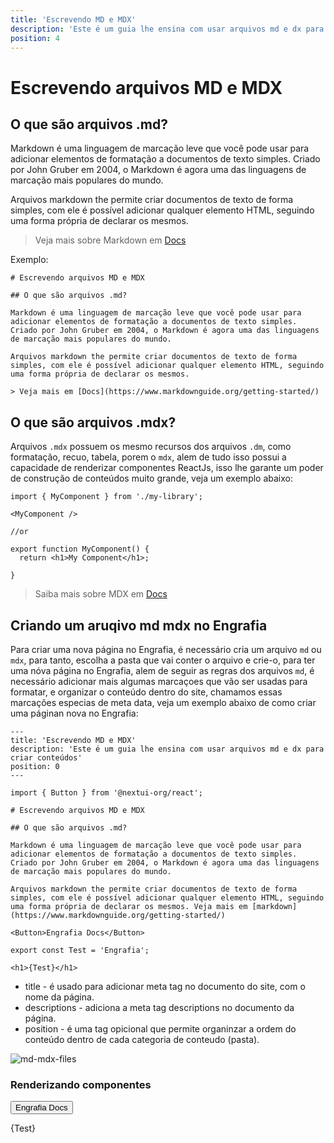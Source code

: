 ```yaml
---
title: 'Escrevendo MD e MDX'
description: 'Este é um guia lhe ensina com usar arquivos md e dx para criar conteúdos'
position: 4
---
```



# Escrevendo arquivos MD e MDX

## O que são arquivos .md?

Markdown é uma linguagem de marcação leve que você pode usar para adicionar elementos de formatação a documentos de texto simples. Criado por John Gruber em 2004, o Markdown é agora uma das linguagens de marcação mais populares do mundo.

Arquivos markdown the permite criar documentos de texto de forma simples, com ele é possível adicionar qualquer elemento HTML, seguindo uma forma própria de declarar os mesmos.

> Veja mais sobre Markdown em [Docs](https://www.markdownguide.org/getting-started/)

Exemplo:

```mdx
# Escrevendo arquivos MD e MDX

## O que são arquivos .md?

Markdown é uma linguagem de marcação leve que você pode usar para adicionar elementos de formatação a documentos de texto simples. Criado por John Gruber em 2004, o Markdown é agora uma das linguagens de marcação mais populares do mundo.

Arquivos markdown the permite criar documentos de texto de forma simples, com ele é possível adicionar qualquer elemento HTML, seguindo uma forma própria de declarar os mesmos.

> Veja mais em [Docs](https://www.markdownguide.org/getting-started/)
```

## O que são arquivos .mdx?

Arquivos `.mdx` possuem os mesmo recursos dos arquivos `.dm`, como formatação, recuo, tabela, porem o `mdx`, alem de tudo isso possui a capacidade de renderizar componentes ReactJs, isso lhe garante um poder de construção de conteúdos muito grande, veja um exemplo abaixo:

```mdx
import { MyComponent } from './my-library';

<MyComponent />

//or

export function MyComponent() {
  return <h1>My Component</h1>;

}
```

> Saiba mais sobre MDX em [Docs](https://mdxjs.com/)

## Criando um aruqivo md mdx no Engrafia

Para criar uma nova página no Engrafia, é necessário cria um arquivo `md` ou `mdx`, para tanto, escolha a pasta que vai conter o arquivo e crie-o, para ter uma nóva página no Engrafia, alem de seguir as regras dos arquivos `md`, é necessário adicionar mais algumas marcaçoes que vão ser usadas para formatar, e organizar o conteúdo dentro do site, chamamos essas marcações especias de meta data, veja um exemplo abaixo de como criar uma páginan nova no Engrafia:

```mdx
---
title: 'Escrevendo MD e MDX'
description: 'Este é um guia lhe ensina com usar arquivos md e dx para criar conteúdos'
position: 0
---

import { Button } from '@nextui-org/react';

# Escrevendo arquivos MD e MDX

## O que são arquivos .md?

Markdown é uma linguagem de marcação leve que você pode usar para adicionar elementos de formatação a documentos de texto simples. Criado por John Gruber em 2004, o Markdown é agora uma das linguagens de marcação mais populares do mundo.

Arquivos markdown the permite criar documentos de texto de forma simples, com ele é possível adicionar qualquer elemento HTML, seguindo uma forma própria de declarar os mesmos. Veja mais em [markdown](https://www.markdownguide.org/getting-started/)

<Button>Engrafia Docs</Button>

export const Test = 'Engrafia';

<h1>{Test}</h1>
```

- title - é usado para adicionar meta tag no documento do site, com o nome da página.
- descriptions - adiciona a meta tag descriptions no documento da página.
- position - é uma tag opicional que permite organinzar a ordem do conteúdo dentro de cada categoria de conteudo (pasta).

![md-mdx-files](/md-mdx-files.png)

### Renderizando componentes

<Button>Engrafia Docs </Button>


<span>{Test}</span>
